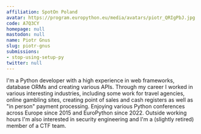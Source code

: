 ```yaml
---
affiliation: SpotOn Poland
avatar: https://program.europython.eu/media/avatars/piotr_QRIgPbJ.jpg
code: A7Q3CY
homepage: null
mastodon: null
name: Piotr Gnus
slug: piotr-gnus
submissions:
- stop-using-setup-py
twitter: null
---
```


I'm a Python developer with a high experience in web frameworks, database ORMs and creating various APIs. Through my career I worked in various interesting industries, including some work for travel agencies, online gambling sites, creating point of sales and cash registers as well as "in person" payment processing. Enjoying various Python conferences across Europe since 2015 and EuroPython since 2022. Outside working hours I'm also interested in security engineering and I'm a (slightly retired) member of a CTF team.
